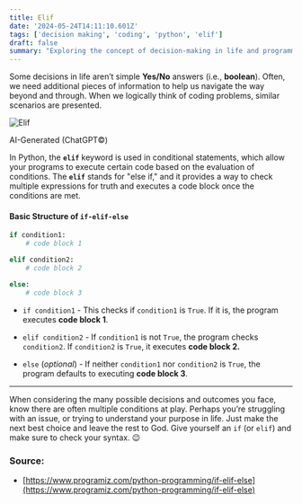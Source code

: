 ```yaml
---
title: Elif
date: '2024-05-24T14:11:10.601Z'
tags: ['decision making', 'coding', 'python', 'elif']
draft: false
summary: "Exploring the concept of decision-making in life and programming with Python's elif statement."
---
```


Some decisions in life aren’t simple **Yes/No** answers (i.e., **boolean**). Often, we need additional pieces of information to help us navigate the way beyond and through. When we logically think of coding problems, similar scenarios are presented.

<div style={{ textAlign: "center", display: "flex", flexDirection: "column", alignItems: "center" }}>
  <img 
    src="https://substackcdn.com/image/fetch/w_424,c_limit,f_auto,q_auto:good,fl_progressive:steep/https%3A%2F%2Fsubstack-post-media.s3.amazonaws.com%2Fpublic%2Fimages%2F0882e732-ebf2-48ea-8a6f-63dc05daf994_1024x1024.webp" 
    alt="Elif" 
    style={{ maxWidth: "100%" }}
  />
  <p>AI-Generated (ChatGPT©)</p>
</div>

In Python, the **`elif`** keyword is used in conditional statements, which allow your programs to execute certain code based on the evaluation of conditions. The **`elif`** stands for "else if," and it provides a way to check multiple expressions for truth and executes a code block once the conditions are met.

#### Basic Structure of `if-elif-else`

```python
if condition1:
    # code block 1

elif condition2:
    # code block 2

else: 
    # code block 3
```

*   `if condition1` - This checks if `condition1` is `True`. If it is, the program executes **code block 1**.

*   `elif condition2` - If `condition1` is not `True`, the program checks `condition2`. If `condition2` is `True`, it executes **code block 2.**

*   `else` (_optional_) - If neither `condition1` nor `condition2` is `True`, the program defaults to executing **code block 3**.

---

When considering the many possible decisions and outcomes you face, know there are often multiple conditions at play. Perhaps you’re struggling with an issue, or trying to understand your purpose in life. Just make the next best choice and leave the rest to God. Give yourself an `if` (or `elif`) and make sure to check your syntax. 😉

### Source:

*   [https://www.programiz.com/python-programming/if-elif-else](https://www.programiz.com/python-programming/if-elif-else)
